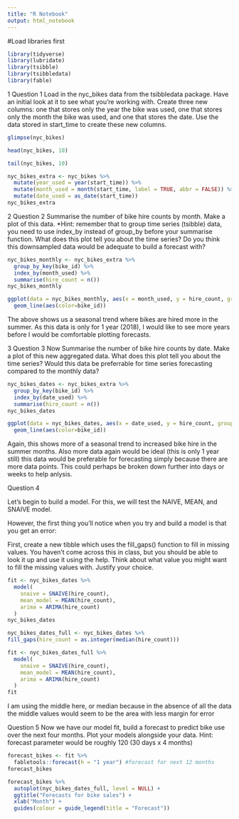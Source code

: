 ```yaml
---
title: "R Notebook"
output: html_notebook
---
```


#Load libraries first

```r
library(tidyverse)
library(lubridate)
library(tsibble)
library(tsibbledata)
library(fable)
```

1 Question 1
Load in the nyc_bikes data from the tsibbledata package. Have an initial look at it to see what you’re working with. Create three new columns: one that stores only the year the bike was used, one that stores only the month the bike was used, and one that stores the date. Use the data stored in start_time to create these new columns.

```r
glimpse(nyc_bikes)
```

```r
head(nyc_bikes, 10)
```

```r
tail(nyc_bikes, 10)
```


```r
nyc_bikes_extra <- nyc_bikes %>%
  mutate(year_used = year(start_time)) %>%
  mutate(month_used = month(start_time, label = TRUE, abbr = FALSE)) %>%
  mutate(date_used = as_date(start_time))
nyc_bikes_extra
```

2 Question 2
Summarise the number of bike hire counts by month. Make a plot of this data. *Hint: remember that to group time series (tsibble) data, you need to use index_by instead of group_by before your summarise function. What does this plot tell you about the time series? Do you think this downsampled data would be adequate to build a forecast with?


```r
nyc_bikes_monthly <- nyc_bikes_extra %>%
  group_by_key(bike_id) %>%
  index_by(month_used) %>%
  summarise(hire_count = n()) 
nyc_bikes_monthly
```

```r
ggplot(data = nyc_bikes_monthly, aes(x = month_used, y = hire_count, group = bike_id)) +
  geom_line(aes(color=bike_id))
```
The above shows us a seasonal trend where bikes are hired more in the summer. As this data is only for 1 year (2018), I would like to see more years before I would be comfortable plotting forecasts.


3 Question 3
Now Summarise the number of bike hire counts by date. Make a plot of this new aggregated data. What does this plot tell you about the time series? Would this data be preferrable for time series forecasting compared to the monthly data?

```r
nyc_bikes_dates <- nyc_bikes_extra %>%
  group_by_key(bike_id) %>%
  index_by(date_used) %>%
  summarise(hire_count = n()) 
nyc_bikes_dates
```


```r
ggplot(data = nyc_bikes_dates, aes(x = date_used, y = hire_count, group = bike_id)) +
  geom_line(aes(color=bike_id))
```

Again, this shows more of a seasonal trend to increased bike hire in the summer months. Also more data again would be ideal (this is only 1 year still) this data would be preferable for forecasting simply because there are more data points. This could perhaps be broken down further into days or weeks to help anlysis.

Question 4

Let’s begin to build a model. For this, we will test the NAIVE, MEAN, and SNAIVE model.

However, the first thing you’ll notice when you try and build a model is that you get an error:

First, create a new tibble which uses the fill_gaps() function to fill in missing values. You haven’t come across this in class, but you should be able to look it up and use it using the help. Think about what value you might want to fill the missing values with. Justify your choice.


```r
fit <- nyc_bikes_dates %>%
  model(
    snaive = SNAIVE(hire_count),
    mean_model = MEAN(hire_count),
    arima = ARIMA(hire_count)
  )
nyc_bikes_dates
```

```r
nyc_bikes_dates_full <- nyc_bikes_dates %>%
fill_gaps(hire_count = as.integer(median(hire_count)))
```

```r
fit <- nyc_bikes_dates_full %>%
  model(
    snaive = SNAIVE(hire_count),
    mean_model = MEAN(hire_count),
    arima = ARIMA(hire_count)
  )
fit
```

I am using the middle here, or median because in the absence of all the data the middle values would seem to be the area with less margin for error

Question 5
Now we have our model fit, build a forecast to predict bike use over the next four months. Plot your models alongside your data.
Hint: forecast parameter would be roughly 120 (30 days x 4 months)


```r
forecast_bikes <- fit %>%
  fabletools::forecast(h = "1 year") #forecast for next 12 months
forecast_bikes
```


```r
forecast_bikes %>%
  autoplot(nyc_bikes_dates_full, level = NULL) +
  ggtitle("Forecasts for bike sales") +
  xlab("Month") +
  guides(colour = guide_legend(title = "Forecast"))
```




